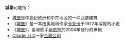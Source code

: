 '''城堡'''可能指：
* [[城堡|城堡]]是中世纪欧洲和中东地区的一种武装建筑
* 《[[城堡_(小说)|城堡]]》是一本由奥地利作家[[卡夫卡|卡夫卡]]于1922年写就的小说
* 《[[城堡_(專輯)|城堡]]》，臺灣歌手[[蔡依林|蔡依林]]於2004年發行的專輯
* [[Citadel_LLC|Citadel LLC]]一家[[金融服务|金融公司]]

{{disambig|CAT=二字消歧義}}
